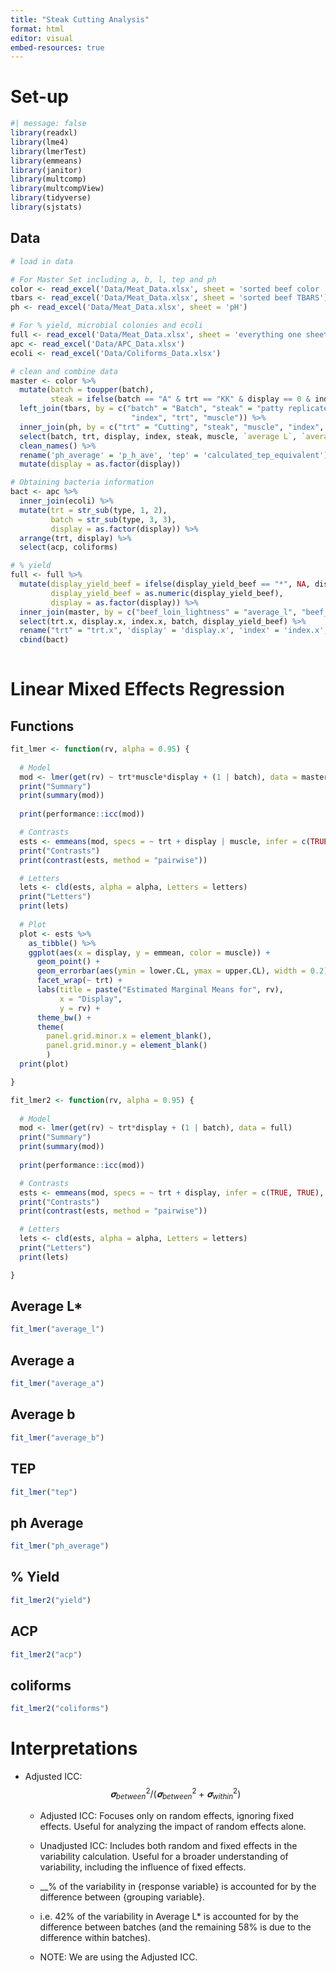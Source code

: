 ```yaml
---
title: "Steak Cutting Analysis"
format: html
editor: visual
embed-resources: true
---
```


# Set-up

```r
#| message: false
library(readxl)
library(lme4)
library(lmerTest)
library(emmeans)
library(janitor)
library(multcomp)
library(multcompView) 
library(tidyverse)
library(sjstats)
```

## Data

```r
# load in data

# For Master Set including a, b, l, tep and ph 
color <- read_excel('Data/Meat_Data.xlsx', sheet = 'sorted beef color ')
tbars <- read_excel('Data/Meat_Data.xlsx', sheet = 'sorted beef TBARS')
ph <- read_excel('Data/Meat_Data.xlsx', sheet = 'pH')

# For % yield, microbial colonies and ecoli 
full <- read_excel('Data/Meat_Data.xlsx', sheet = 'everything one sheet')
apc <- read_excel('Data/APC_Data.xlsx')
ecoli <- read_excel('Data/Coliforms_Data.xlsx')
```

```r
# clean and combine data
master <- color %>%
  mutate(batch = toupper(batch),
         steak = ifelse(batch == "A" & trt == "KK" & display == 0 & index == 2, "b", steak)) %>%
  left_join(tbars, by = c("batch" = "Batch", "steak" = "patty replicates", "display" = "Display",
                           "index", "trt", "muscle")) %>%
  inner_join(ph, by = c("trt" = "Cutting", "steak", "muscle", "index", "batch", "display")) %>%
  select(batch, trt, display, index, steak, muscle, `average L`, `average a`, `average b`, `calculated TEP equivalent`, `pH-ave`) %>%
  clean_names() %>%
  rename('ph_average' = 'p_h_ave', 'tep' = 'calculated_tep_equivalent') %>%
  mutate(display = as.factor(display))
```

```r
# Obtaining bacteria information 
bact <- apc %>%
  inner_join(ecoli) %>%
  mutate(trt = str_sub(type, 1, 2),
         batch = str_sub(type, 3, 3),
         display = as.factor(display)) %>%
  arrange(trt, display) %>%
  select(acp, coliforms)
```

```r
# % yield 
full <- full %>% 
  mutate(display_yield_beef = ifelse(display_yield_beef == "*", NA, display_yield_beef),
         display_yield_beef = as.numeric(display_yield_beef),
         display = as.factor(display)) %>%
  inner_join(master, by = c("beef_loin_lightness" = "average_l", "beef_loin_yellowness" = "average_b")) %>% #getting batch col 
  select(trt.x, display.x, index.x, batch, display_yield_beef) %>%
  rename("trt" = "trt.x", 'display' = 'display.x', 'index' = 'index.x', 'yield' = 'display_yield_beef') %>%
  cbind(bact)
  
```

# Linear Mixed Effects Regression

## Functions

```r
fit_lmer <- function(rv, alpha = 0.95) {
  
  # Model 
  mod <- lmer(get(rv) ~ trt*muscle*display + (1 | batch), data = master)
  print("Summary")
  print(summary(mod))
  
  print(performance::icc(mod))

  # Contrasts
  ests <- emmeans(mod, specs = ~ trt + display | muscle, infer = c(TRUE, TRUE), level = alpha)
  print("Contrasts")
  print(contrast(ests, method = "pairwise"))

  # Letters 
  lets <- cld(ests, alpha = alpha, Letters = letters)
  print("Letters")
  print(lets)
  
  # Plot
  plot <- ests %>%
    as_tibble() %>%
    ggplot(aes(x = display, y = emmean, color = muscle)) +
      geom_point() +
      geom_errorbar(aes(ymin = lower.CL, ymax = upper.CL), width = 0.2) +
      facet_wrap(~ trt) +
      labs(title = paste("Estimated Marginal Means for", rv),
           x = "Display",
           y = rv) +
      theme_bw() +
      theme(
        panel.grid.minor.x = element_blank(),
        panel.grid.minor.y = element_blank()
        )
  print(plot)

}

fit_lmer2 <- function(rv, alpha = 0.95) {
  
  # Model 
  mod <- lmer(get(rv) ~ trt*display + (1 | batch), data = full)
  print("Summary")
  print(summary(mod))
  
  print(performance::icc(mod))

  # Contrasts
  ests <- emmeans(mod, specs = ~ trt + display, infer = c(TRUE, TRUE), level = alpha)
  print("Contrasts")
  print(contrast(ests, method = "pairwise"))

  # Letters 
  lets <- cld(ests, alpha = alpha, Letters = letters)
  print("Letters")
  print(lets)

}
```

## Average L\*

```r
fit_lmer("average_l")
```

## Average a

```r
fit_lmer("average_a")
```

## Average b

```r
fit_lmer("average_b")
```

## TEP

```r
fit_lmer("tep")
```

## ph Average

```r
fit_lmer("ph_average")
```

## % Yield

```r
fit_lmer2("yield")
```

## ACP

```r
fit_lmer2("acp")
```

## coliforms

```r
fit_lmer2("coliforms")
```

# Interpretations

-   Adjusted ICC: $$𝛔^2_{between}/(𝛔^2_{between} + 𝛔^2_{within})$$

    -   Adjusted ICC: Focuses only on random effects, ignoring fixed effects. Useful for analyzing the impact of random effects alone.

    -   Unadjusted ICC: Includes both random and fixed effects in the variability calculation. Useful for a broader understanding of variability, including the influence of fixed effects.

    -   \_\_% of the variability in {response variable} is accounted for by the difference between {grouping variable}.

    -   i.e. 42% of the variability in Average L\* is accounted for by the difference between batches (and the remaining 58% is due to the difference within batches).

    -   NOTE: We are using the Adjusted ICC.
